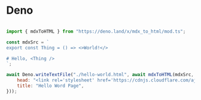 # Deno


```javascript

import { mdxToHTML } from "https://deno.land/x/mdx_to_html/mod.ts";

const mdxSrc = `
export const Thing = () => <>World!</>

# Hello, <Thing />
`;

await Deno.writeTextFile("./hello-world.html", await mdxToHTML(mdxSrc, {
    head: "<link rel='stylesheet' href='https://cdnjs.cloudflare.com/ajax/libs/prism/9000.0.1/themes/prism-tomorrow.css' />",
    title: "Hello Word Page",
}));

```

